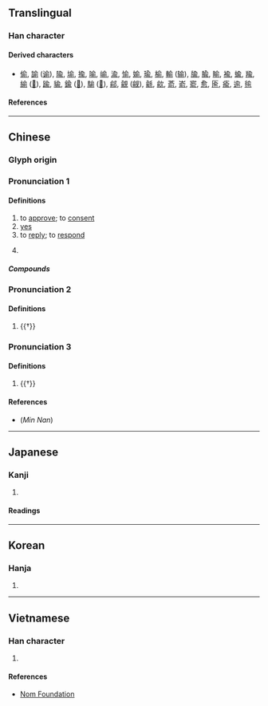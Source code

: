 {{also|兪|侖}}
{{character info}}
==Translingual==

===Han character===
{{Han char|rn=9|rad=人|as=07|sn=9|four=80221|canj=OMBN|ids=⿱亼刖}}

====Derived characters====
* [[偷]], [[諭]] ([[谕]]), [[隃]], [[堬]], [[揄]], [[喻]], [[崳]], [[渝]], [[愉]], [[媮]], [[瑜]], [[榆]], [[輸]] ([[输]]), [[牏]], [[腧]], [[睮]], [[褕]], [[蝓]], [[羭]], [[緰]] ([[𦈕]]), [[踰]], [[貐]], [[鍮]] ([[𨱎]]), [[騟]] ([[𩨈]]), [[鄃]], [[覦]] ([[觎]]), [[毹]], [[歈]], [[萮]], [[嵛]], [[窬]], [[愈]], [[匬]], [[瘉]], [[逾]], [[毺]]

====References====
{{Han ref|kx=0105.210|dkj=00703|dj=0223.020|hdz=10155.030|uh=4FDE}}

----

==Chinese==
{{zh-forms|t2=兪}}

===Glyph origin===
{{Han etym}}

===Pronunciation 1===
{{zh-pron
|m=yú
|c=jyu4
|h=pfs=yì
|mn=xm,qz,tp:lû/zz,kh:jû
|mc=1
|oc=y,2
|ma=
|cat=v,pn,part
}}

====Definitions====
{{zh-hanzi}}

# to [[approve]]; to [[consent]]
# [[yes]]
# to [[reply]]; to [[respond]]
# {{surname|zh}}
#: {{zh-x|^俞 ^大-猷|{{w|Yu Dayou|'''Yu''' Dayou}} (Chinese general and martial artist during the [[Ming]] dynasty)}}

=====Compounds=====
{{zh-der|俞俞|伯俞泣杖|吁咈都俞|俞跗|吁俞|俞允|俞旨|俞兒|都俞吁咈|俞然}}

===Pronunciation 2===
{{zh-pron
|m=shù
|c=syu3
}}

====Definitions====
{{zh-hanzi}}

# {{†}} {{zh-alt form|腧|[[acupoint]]}}

===Pronunciation 3===
{{zh-pron
|m=chòu
|c=cau3
|mc=2
|oc=n,1
}}

====Definitions====
{{zh-hanzi}}

# {{†}} {{surname|zh}}

====References====
* (''Min Nan'') {{thcwd|41096}}

----

==Japanese==

===Kanji===
{{ja-kanji|grade=|rs=人07}}

# {{rfdef|ja|sort=人07}}

====Readings====
{{ja-readings
|on=ゆ
|kun=しかり
}}

----

==Korean==

===Hanja===
{{ko-hanja|유}}

# {{rfdef|ko|sort=人07}}

----

==Vietnamese==

===Han character===
{{vi-readings|reading=[[dũ]]|rs=人07}}

# {{rfdef|vi|sort=人07}}

====References====
* [http://nomfoundation.org/common/nom_details.php?codepoint=4fde Nom Foundation]